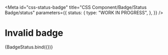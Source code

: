 <!-- @license CC0-1.0 -->


<Meta
  id="css-status-badge"
  title="CSS Component/Badge/Status Badge/status"
  parameters={{
    status: {
      type: "WORK IN PROGRESS",
    },
  }}
/>

# Invalid badge

<Canvas>
  <Story
    name="invalid"
    args={{
      status: "invalid",
      textContent: "invalid",
    }}
  >
    {BadgeStatus.bind({})}
  </Story>
</Canvas>
